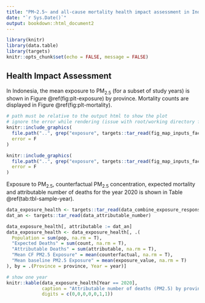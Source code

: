 ```yaml
---
title: "PM~2.5~ and all-cause mortality health impact assessment in Indonesia, 1998-2020"
date: "`r Sys.Date()`"
output: bookdown::html_document2
---
```


```r
library(knitr)
library(data.table)
library(targets)
knitr::opts_chunk$set(echo = FALSE, message = FALSE)

```

## Health Impact Assessment

In Indonesia, the mean exposure to PM~2.5~ (for a subset of study years) is shown in Figure \@ref(fig:plt-exposure) by province. Mortality counts are displayed in Figure \@ref(fig:plt-mortality).


```r
# path must be relative to the output html to show the plot
# ignore the error while rendering (issue with root/working directory for pandoc vs output html)
knitr::include_graphics(
  file.path("..", grep("exposure", targets::tar_read(fig_map_inputs_facet), value = T)), 
  error = F
)
```

```r
knitr::include_graphics(
  file.path("..", grep("exposure", targets::tar_read(fig_map_inputs_facet), value = T)), 
  error = F
)
```

Exposure to PM~2.5~, counterfactual PM~2.5~ concentration, expected mortality and attributable number of deaths for the year 2020 is shown in Table \@ref(tab:tbl-sample-year).

```r
data_exposure_health <- targets::tar_read(data_combine_exposure_response)
dat_an <- targets::tar_read(data_attributable_number)

data_exposure_health[, attributable := dat_an]
data_exposure_health <- data_exposure_health[, .(
  Population = sum(pop, na.rm = T),
  "Expected Deaths" = sum(count, na.rm = T),
  "Attributable Deaths" = sum(attributable, na.rm = T),
  "Mean CF PM2.5 Exposure" = mean(counterfactual, na.rm = T),
  "Mean baseline PM2.5 Exposure" = mean(exposure_value, na.rm = T)
), by = .(Province = province, Year = year)]

# show one year
knitr::kable(data_exposure_health[Year == 2020],
             caption = "Attributable number of deaths (PM2.5) by province for the year 2020 with average PM2.5 (μg/m3) population-weighted exposure for baseline case and counterfactual.",
             digits = c(0,0,0,0,0,1,1))
```